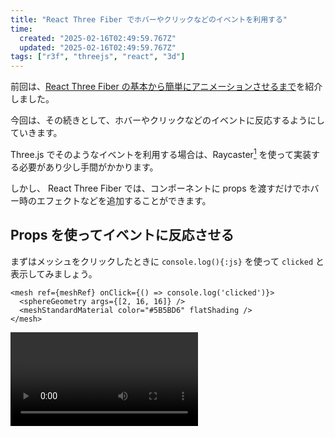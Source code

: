 ```yaml
---
title: "React Three Fiber でホバーやクリックなどのイベントを利用する"
time:
  created: "2025-02-16T02:49:59.767Z"
  updated: "2025-02-16T02:49:59.767Z"
tags: ["r3f", "threejs", "react", "3d"]
---
```


前回は、[React Three Fiber の基本から簡単にアニメーションさせるまで](/blog/introducing-r3f)を紹介しました。

今回は、その続きとして、ホバーやクリックなどのイベントに反応するようにしていきます。

Three.js でそのようなイベントを利用する場合は、Raycaster[^1] を使って実装する必要があり少し手間がかかります。

[^1]: [Raycaster – three.js docs](https://threejs.org/docs/#api/en/core/Raycaster): Raycasting is used for mouse picking (working out what objects in the 3d space the mouse is over) amongst other things.

しかし、 React Three Fiber では、コンポーネントに props を渡すだけでホバー時のエフェクトなどを追加することができます。

## Props を使ってイベントに反応させる

まずはメッシュをクリックしたときに `console.log(){:js}` を使って `clicked` と表示してみましょう。

```tsx title="src/App.tsx" {1}
<mesh ref={meshRef} onClick={() => console.log('clicked')}>
  <sphereGeometry args={[2, 16, 16]} />
  <meshStandardMaterial color="#5B5BD6" flatShading />
</mesh>
```

<Video loop src="/blog/images/r3f-event-interaction/video1.mp4" />

これだけです。めちゃくちゃ簡単ですね。

ホバー時のエフェクトを追加したい場合は `onPointerEnter` を使います。

```tsx
<mesh ref={meshRef} onPointerEnter={() => console.log('hovered')}>
```

<Video loop src="/blog/images/r3f-event-interaction/video2.mp4" />

`console.log(){:js}` だけではつまらないので、ホバー時にメッシュの見た目を変更してみましょう。

このようなケースでは、React state を一緒に利用します。

## React state と組み合わせる

まずは `useState` をインポートし、 `isActive` state を用意します。

```tsx title="src/App.tsx"
// ...

import { useRef, useState } from 'react';
// ...

function Sphere() {
  const [isActive, setIsActive] = useState(false);
  
  // ...
}
```

ホバー時にアクティブに、ホバーが外れたときに非アクティブになるようにします。それぞれ `onPointerEnter`, `onPointerLeave` を使います。

```tsx title="src/App.tsx" {3,4}
<mesh
  ref={meshRef}
  onPointerEnter={() => setIsActive(true)}
  onPointerLeave={() => setIsActive(false)}
>
```

`isActive` の値に応じてマテリアルの見た目が変わるようにしてみます。ここではメタリックなオレンジ色にしています。

```tsx title="src/App.tsx" {8-10}
<mesh
  ref={meshRef}
  onPointerEnter={() => setIsActive(true)}
  onPointerLeave={() => setIsActive(false)}
>
  <sphereGeometry args={[2, 16, 16]} />
  <meshStandardMaterial
    metalness={isActive ? 0.5 : 0}
    roughness={isActive ? 0.25 : 1}
    color={isActive ? '#F76B15' : '#5B5BD6'}
    flatShading
  />
</mesh>
```

<Video loop src="/blog/images/r3f-event-interaction/video3.mp4" />

いい感じです。

ただ、少し華やかに欠けるので、メッシュホバー時にシーンにライトが追加されるようにしていきましょう。

## メッシュホバー時にシーンを更新する

現状では、`<mesh />{:jsx}` コンポーネントが `isActive` state を持っていますが、シーンを更新するには `<App />{:jsx}` コンポーネントに `isActive` state を持たせる必要があります。なので、この state をリフトアップします。

そして、`<Sphere />{:jsx}` コンポーネントから `isActive` state を更新できるように props として `setIsActive` も含めて渡しておきます。

```tsx title="src/App.tsx" {2,7}
function App() {
  const [isActive, setIsActive] = useState(false);

  return (
    <Canvas>
      <directionalLight args={['white', 1.5]} position={[0.5, 0.5, 1]} />
      <Sphere isActive={isActive} setIsActive={setIsActive} />
    </Canvas>
  );
}
```

`<Sphere />{:jsx}` コンポーネントから `useState(){:jsx}` の部分を削除し、 引数を追加します。

```tsx title="src/App.tsx"
function Sphere() { // [!code --]
  const [isActive, setIsActive] = useState(false); // [!code --]
function Sphere({ // [!code ++]
  isActive, // [!code ++]
  setIsActive, // [!code ++]
}: { // [!code ++]
  isActive: boolean; // [!code ++]
  setIsActive: (isActive: boolean) => void; // [!code ++]
}) { // [!code ++]
  useFrame(({ clock }) => {
    if (!meshRef.current) return;
    meshRef.current.rotation.y = clock.elapsedTime * 0.3;
    meshRef.current.rotation.z = clock.elapsedTime * 0.2;
  });
  const meshRef = useRef<Mesh>(null);

  return (
    <mesh
      ref={meshRef}
      onPointerEnter={() => setIsActive(true)}
      onPointerLeave={() => setIsActive(false)}
    >
      <sphereGeometry args={[2, 16, 16]} />
      <meshStandardMaterial
        metalness={isActive ? 0.5 : 0}
        roughness={isActive ? 0.25 : 1}
        color={isActive ? '#F76B15' : '#5B5BD6'}
        flatShading
      />
    </mesh>
  );
}
```

これで、メッシュホバー時に `<App />{:jsx}` コンポーネントの `isActive` state が更新されるようになります。

では、試しにひとつライトを追加してみましょう。 `isActive` が `true` の場合に `<pointLight />{:jsx}` を表示します。

```tsx title="src/App.tsx" {3}
<Canvas>
  <directionalLight args={['white', 1.5]} position={[0.5, 0.5, 1]} />
  {isActive && <pointLight intensity={30} position={[0, 3, 1]} />}
  <Sphere isActive={isActive} setIsActive={setIsActive} />
</Canvas>
```

<Video loop src="/blog/images/r3f-event-interaction/video4.mp4" />

少し華やかさが増しましたね！

最後に、もっとライトを追加し、ライトのアニメーションも行い、キラキラな雰囲気にしてみましょう。

まずは、`useRef` で利用する型 `PointLight`, `DirectionalLight` をインポートします。

```tsx title="src/App.tsx"
import type { Mesh, PointLight, DirectionalLight } from 'three';
```

`<DiscoLights />{:jsx}` コンポーネントを作成します。

```tsx title="src/App.tsx"
function DiscoLights() {
  const lightsRef = useRef<PointLight[] | DirectionalLight[]>([]);

  useFrame(({ clock }) => {
    lightsRef.current.forEach((light, index) => {
      if (!light) return;

      const speed = 0.4 + index * 0.1;
      const offset = index * 2;
      const radius = 3 + (index % 2);

      if (index % 2 === 0) {
        light.position.x =
          Math.sin(clock.elapsedTime * speed + offset) * radius;
        light.position.y =
          Math.cos(clock.elapsedTime * speed + offset) * radius;
      } else {
        light.position.y =
          Math.sin(clock.elapsedTime * speed + offset) * radius;
        light.position.z =
          Math.cos(clock.elapsedTime * speed + offset) * radius;
      }
    });
  });

  return (
    <>
      {[
        { color: 'red', intensity: 5, type: 'point' },
        { color: 'green', intensity: 5, type: 'point' },
        { color: 'purple', intensity: 4, type: 'point' },
        { color: 'orange', intensity: 3, type: 'point' },
        { color: 'cyan', intensity: 5, type: 'point' },
        { color: 'blue', intensity: 8, type: 'directional' },
        { color: 'green', intensity: 5, type: 'directional' },
        { color: 'purple', intensity: 6, type: 'directional' },
        { color: 'red', intensity: 3, type: 'directional' },
      ].map(({ color, intensity, type }, index) =>
        type === 'point' ? (
          <pointLight
            key={`${type}-${color}`}
            ref={(el) => {
              if (el) lightsRef.current[index] = el;
            }}
            color={color}
            intensity={intensity}
          />
        ) : (
          <directionalLight
            key={`${type}-${color}`}
            ref={(el) => {
              if (el) lightsRef.current[5 + index] = el;
            }}
            color={color}
            intensity={intensity}
          />
        )
      )}
      <pointLight color="white" intensity={10} position={[0, 2, 1]} />
      <pointLight color="white" intensity={10} position={[0, -3, 1]} />
    </>
  );
}
```

アクティブ時のマテリアルをもっとメタリックにします。

```tsx title="src/App.tsx" {2-4}
<meshStandardMaterial
  metalness={isActive ? 0.9 : 0}
  roughness={isActive ? 0.2 : 1}
  color={isActive ? '#FFF' : '#5B5BD6'}
  flatShading
/>
```

`<DiscoLights />{:jsx}` を `<App />{:jsx}` に追加します。

```tsx title="src/App.tsx" {7}
function App() {
  const [isActive, setIsActive] = useState(false);

  return (
    <Canvas>
      <directionalLight args={['white', 1.5]} position={[0.5, 0.5, 1]} />
      {isActive && <DiscoLights />}
      <Sphere isActive={isActive} setIsActive={setIsActive} />
    </Canvas>
  );
}
```

これで、次のようになります。実際にホバーしてみてください。

<CodeSandbox id="ltrlkl" />

キラキラですね！

## さいごに

R3F では、props を使うだけでホバーやクリックなどのイベントに反応させることができるので、とてもラクですね。

React state を組み合わせて、それに応じてコンポーネントを追加したり、メッシュの見た目を変更したりするだけで、3D オブジェクトを簡単にインタラクティブにできます。

今回デモを作成するときに、本題のイベント使用部分が簡単にでき過ぎたので、無駄にメッシュをキラキラにしてみました。

このように、下準備の時間を最小限にして、演出の部分に時間を割けるというのも R3F のいいところだと感じます。

React Three Fiber、ますます魅力的です！

---

参考

- [Events and Interaction - React Three Fiber](https://r3f.docs.pmnd.rs/tutorials/events-and-interaction)
